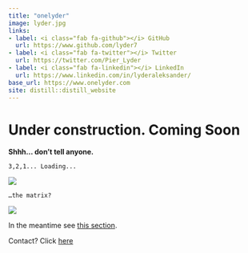 ```yaml
---
title: "onelyder"
image: lyder.jpg
links:
- label: <i class="fab fa-github"></i> GitHub
  url: https://www.github.com/lyder7
- label: <i class="fab fa-twitter"></i> Twitter
  url: https://twitter.com/Pier_Lyder
- label: <i class="fab fa-linkedin"></i> LinkedIn
  url: https://www.linkedin.com/in/lyderaleksander/
base_url: https://www.onelyder.com
site: distill::distill_website
---
```


# Under construction. Coming Soon

**Shhh... don't tell anyone.**

`3,2,1... Loading...`

![](images/png/analytics-g0e4d234f7_640.png)

`…the matrix?`

![](images/png/programming.png)

In the meantime see [this section](https://onelyder.com/blog.html).

Contact? Click [here](https://onelyder.com/about.html)
